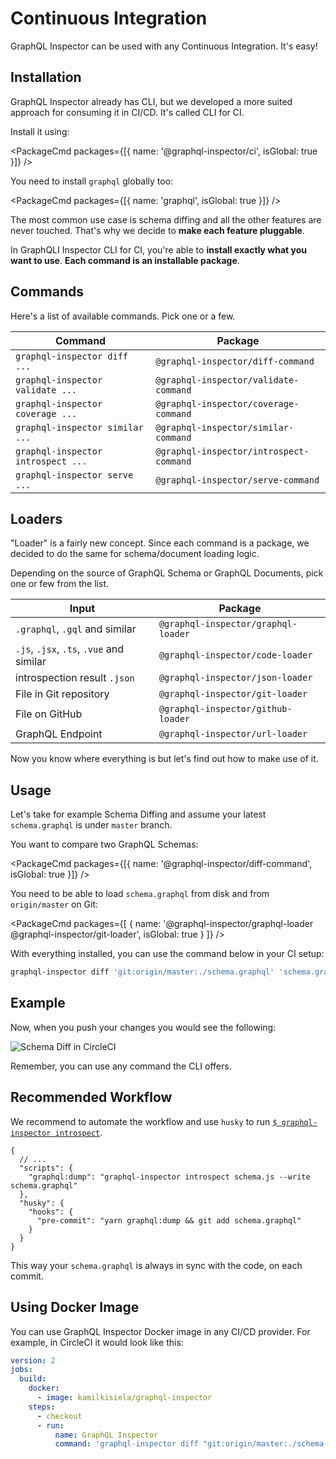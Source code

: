 
# Continuous Integration

GraphQL Inspector can be used with any Continuous Integration. It's easy!

## Installation

GraphQL Inspector already has CLI, but we developed a more suited approach for consuming it in
CI/CD. It's called CLI for CI.

Install it using:

<PackageCmd packages={[{ name: '@graphql-inspector/ci', isGlobal: true }]} />

You need to install `graphql` globally too:

<PackageCmd packages={[{ name: 'graphql', isGlobal: true }]} />

The most common use case is schema diffing and all the other features are never touched. That's why
we decide to **make each feature pluggable**.

In GraphQLI Inspector CLI for CI, you're able to **install exactly what you want to use**. **Each
command is an installable package**.

## Commands

Here's a list of available commands. Pick one or a few.

| Command                            | Package                                 |
| ---------------------------------- | --------------------------------------- |
| `graphql-inspector diff ...`       | `@graphql-inspector/diff-command`       |
| `graphql-inspector validate ...`   | `@graphql-inspector/validate-command`   |
| `graphql-inspector coverage ...`   | `@graphql-inspector/coverage-command`   |
| `graphql-inspector similar ...`    | `@graphql-inspector/similar-command`    |
| `graphql-inspector introspect ...` | `@graphql-inspector/introspect-command` |
| `graphql-inspector serve ...`      | `@graphql-inspector/serve-command`      |

## Loaders

"Loader" is a fairly new concept. Since each command is a package, we decided to do the same for
schema/document loading logic.

Depending on the source of GraphQL Schema or GraphQL Documents, pick one or few from the list.

| Input                                    | Package                             |
| ---------------------------------------- | ----------------------------------- |
| `.graphql`, `.gql` and similar           | `@graphql-inspector/graphql-loader` |
| `.js`, `.jsx`, `.ts`, `.vue` and similar | `@graphql-inspector/code-loader`    |
| introspection result `.json`             | `@graphql-inspector/json-loader`    |
| File in Git repository                   | `@graphql-inspector/git-loader`     |
| File on GitHub                           | `@graphql-inspector/github-loader`  |
| GraphQL Endpoint                         | `@graphql-inspector/url-loader`     |

Now you know where everything is but let's find out how to make use of it.

## Usage

Let's take for example Schema Diffing and assume your latest `schema.graphql` is under `master`
branch.

You want to compare two GraphQL Schemas:

<PackageCmd packages={[{ name: '@graphql-inspector/diff-command', isGlobal: true }]} />

You need to be able to load `schema.graphql` from disk and from `origin/master` on Git:

<PackageCmd
  packages={[
    { name: '@graphql-inspector/graphql-loader @graphql-inspector/git-loader', isGlobal: true }
  ]}
/>

With everything installed, you can use the command below in your CI setup:

```sh
graphql-inspector diff 'git:origin/master:./schema.graphql' 'schema.graphql'
```

## Example

Now, when you push your changes you would see the following:

![Schema Diff in CircleCI](../../../../public/assets/img/ci/diff.jpg)

<Callout>Remember, you can use any command the CLI offers.</Callout>

## Recommended Workflow

We recommend to automate the workflow and use `husky` to run
[`$ graphql-inspector introspect`](../essentials/introspect).

```jsonc
{
  // ...
  "scripts": {
    "graphql:dump": "graphql-inspector introspect schema.js --write schema.graphql"
  },
  "husky": {
    "hooks": {
      "pre-commit": "yarn graphql:dump && git add schema.graphql"
    }
  }
}
```

This way your `schema.graphql` is always in sync with the code, on each commit.

## Using Docker Image

You can use GraphQL Inspector Docker image in any CI/CD provider. For example, in CircleCI it would
look like this:

```yaml filename=".circleci/config.yml"
version: 2
jobs:
  build:
    docker:
      - image: kamilkisiela/graphql-inspector
    steps:
      - checkout
      - run:
          name: GraphQL Inspector
          command: 'graphql-inspector diff "git:origin/master:./schema.graphql" "schema.graphql"'
```
